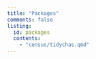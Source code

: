 ```yaml
---
title: "Packages"
comments: false
listing: 
  id: packages
  contents: 
    - "census/tidychas.qmd"
---
```


:::{#packages}
:::
